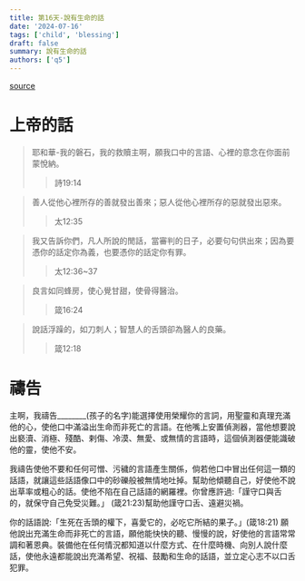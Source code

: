 ```yaml
---
title: 第16天-說有生命的話
date: '2024-07-16'
tags: ['child', 'blessing']
draft: false
summary: 說有生命的話
authors: ['q5']
---
```


[source](https://q5help.me/faith/PrayForTheChildren.jsp)

# 上帝的話

> 耶和華-我的磐石，我的救贖主啊，願我口中的言語、心裡的意念在你面前蒙悅納。
>> 詩19:14

> 善人從他心裡所存的善就發出善來；惡人從他心裡所存的惡就發出惡來。
>> 太12:35

> 我又告訴你們，凡人所說的閒話，當審判的日子，必要句句供出來；因為要憑你的話定你為義，也要憑你的話定你有罪。
>> 太12:36~37

> 良言如同蜂房，使心覺甘甜，使骨得醫治。
>> 箴16:24

> 說話浮躁的，如刀刺人；智慧人的舌頭卻為醫人的良藥。
>> 箴12:18

# 禱告

主啊，我禱告________(孩子的名字)能選擇使用榮耀你的言詞，用聖靈和真理充滿他的心，使他口中滿溢出生命而非死亡的言語。在他嘴上安置偵測器，當他想要說出褻瀆、消極、殘酷、剌傷、冷漠、無愛、或無情的言語時，這個偵測器便能識破他的靈，使他不安。

我禱告使他不要和任何可憎、污穢的言語產生關係，倘若他口中冒出任何這一類的話語，就讓這些話語像口中的砂礫般被無情地吐掉。幫助他傾聽自己，好使他不說出草率或粗心的話。使他不陷在自己話語的網羅裡。你曾應許過:「謹守口與舌的，就保守自己免受災難。」 (箴21:23)幫助他謹守口舌、遠避災禍。

你的話語說:「生死在舌頭的權下，喜愛它的，必吃它所結的果子。」(箴18:21) 願他說出充滿生命而非死亡的言語，願他能快快的聽、慢慢的說，好使他的言語常常調和著恩典。裝備他在任何情況都知道以什麼方式、在什麼時機、向別人說什麼話，使他永遠都能說出充滿希望、祝福、鼓勵和生命的話語，並立定心志不以口舌犯罪。
